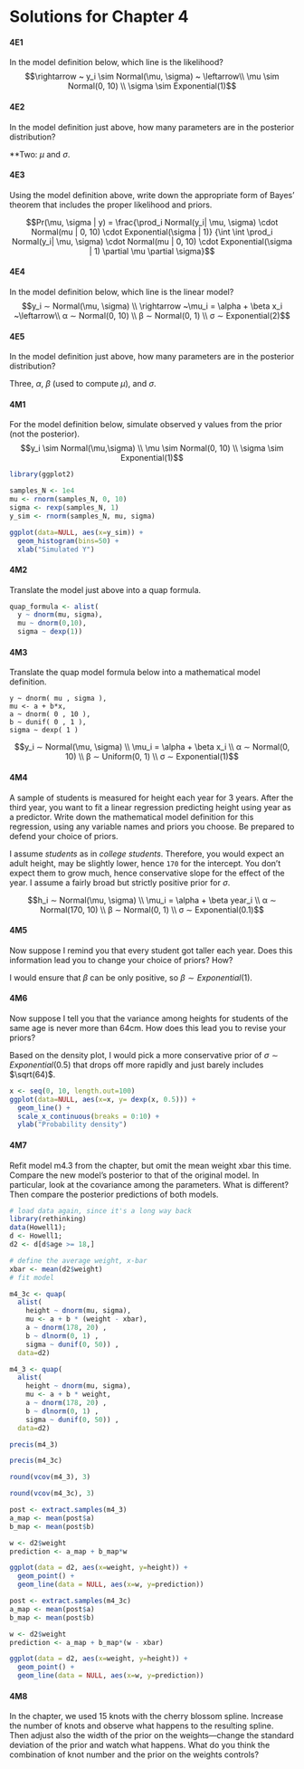 # Solutions for Chapter 4

#### 4E1{-}
In the model definition below, which line is the likelihood?
$$\rightarrow ~ y_i \sim Normal(\mu, \sigma) ~ \leftarrow\\
\mu \sim Normal(0, 10) \\
\sigma \sim Exponential(1)$$

#### 4E2{-} 
In the model definition just above, how many parameters are in the posterior distribution?

**Two: $\mu$ and $\sigma$.

#### 4E3{-}
Using the model definition above, write down the appropriate form of Bayes’ theorem that includes the proper likelihood and priors.

$$Pr(\mu, \sigma | y) = \frac{\prod_i Normal(y_i| \mu, \sigma) \cdot Normal(mu | 0, 10) \cdot Exponential(\sigma | 1)}
{\int \int \prod_i Normal(y_i| \mu, \sigma) \cdot Normal(mu | 0, 10) \cdot Exponential(\sigma | 1) \partial \mu \partial \sigma}$$


#### 4E4 {-}
In the model definition below, which line is the linear model?
$$y_i ∼ Normal(\mu, \sigma) \\
\rightarrow ~\mu_i = \alpha + \beta x_i ~\leftarrow\\
α ∼ Normal(0, 10) \\ 
β ∼ Normal(0, 1) \\
σ ∼ Exponential(2)$$

#### 4E5 {-} 
In the model definition just above, how many parameters are in the posterior distribution?

Three, $α$, $β$ (used to compute $\mu$), and $\sigma$.

#### 4M1{-}
For the model definition below, simulate observed y values from the prior (not the posterior).
$$y_i \sim Normal(\mu,\sigma) \\
\mu \sim Normal(0, 10) \\
\sigma \sim Exponential(1)$$
```r
library(ggplot2)

samples_N <- 1e4
mu <- rnorm(samples_N, 0, 10)
sigma <- rexp(samples_N, 1)
y_sim <- rnorm(samples_N, mu, sigma)

ggplot(data=NULL, aes(x=y_sim)) + 
  geom_histogram(bins=50) + 
  xlab("Simulated Y")
```

#### 4M2 {-}
Translate the model just above into a quap formula.

```r
quap_formula <- alist(
  y ~ dnorm(mu, sigma),
  mu ~ dnorm(0,10),
  sigma ~ dexp(1))
```

#### 4M3 {-}
Translate the quap model formula below into a mathematical model definition.
```
y ~ dnorm( mu , sigma ),
mu <- a + b*x,
a ~ dnorm( 0 , 10 ),
b ~ dunif( 0 , 1 ),
sigma ~ dexp( 1 )
```
$$y_i ∼ Normal(\mu, \sigma) \\
\mu_i = \alpha + \beta x_i \\
α ∼ Normal(0, 10) \\ 
β ∼ Uniform(0, 1) \\
σ ∼ Exponential(1)$$

#### 4M4{-} 
A sample of students is measured for height each year for 3 years. After the third year, you want to fit a linear regression predicting height using year as a predictor. Write down the mathematical model definition for this regression, using any variable names and priors you choose. Be prepared to defend your choice of priors.

I assume _students_ as in _college students_. Therefore, you would expect an adult height, may be slightly lower, hence `170` for the intercept. You don't expect them to grow much, hence conservative slope for the effect of the year. I assume a fairly broad but strictly positive prior for $\sigma$.

$$h_i ∼ Normal(\mu, \sigma) \\
\mu_i = \alpha + \beta year_i \\
α ∼ Normal(170, 10) \\ 
β ∼ Normal(0, 1) \\
σ ∼ Exponential(0.1)$$

#### 4M5{-}
Now suppose I remind you that every student got taller each year. Does this information lead you to change your choice of priors? How?

I would ensure that $\beta$ can be only positive, so $β ∼ Exponential(1)$.

#### 4M6{-}
Now suppose I tell you that the variance among heights for students of the same age is never more than 64cm. How does this lead you to revise your priors?


Based on the density plot, I would pick a more conservative prior of $\sigma \sim Exponential(0.5)$ that drops off more rapidly and just barely includes $\sqrt(64)$.
```r
x <- seq(0, 10, length.out=100)
ggplot(data=NULL, aes(x=x, y= dexp(x, 0.5))) + 
  geom_line() +
  scale_x_continuous(breaks = 0:10) +
  ylab("Probability density")
```

#### 4M7{-} 
Refit model m4.3 from the chapter, but omit the mean weight xbar this time. Compare the new model’s posterior to that of the original model. In particular, look at the covariance among the parameters. What is different? Then compare the posterior predictions of both models.

```r
# load data again, since it's a long way back
library(rethinking)
data(Howell1); 
d <- Howell1; 
d2 <- d[d$age >= 18,]

# define the average weight, x-bar
xbar <- mean(d2$weight)
# fit model

m4_3c <- quap(
  alist(
    height ~ dnorm(mu, sigma),
    mu <- a + b * (weight - xbar),
    a ~ dnorm(178, 20) ,
    b ~ dlnorm(0, 1) ,
    sigma ~ dunif(0, 50)) , 
  data=d2)

m4_3 <- quap(
  alist(
    height ~ dnorm(mu, sigma),
    mu <- a + b * weight,
    a ~ dnorm(178, 20) ,
    b ~ dlnorm(0, 1) ,
    sigma ~ dunif(0, 50)) , 
  data=d2)

precis(m4_3)
```

```r
precis(m4_3c)
```
```r
round(vcov(m4_3), 3)
```
```r
round(vcov(m4_3c), 3)
```
```r
post <- extract.samples(m4_3)
a_map <- mean(post$a)
b_map <- mean(post$b)

w <- d2$weight
prediction <- a_map + b_map*w

ggplot(data = d2, aes(x=weight, y=height)) + 
  geom_point() +
  geom_line(data = NULL, aes(x=w, y=prediction))
```
```r
post <- extract.samples(m4_3c)
a_map <- mean(post$a)
b_map <- mean(post$b)

w <- d2$weight
prediction <- a_map + b_map*(w - xbar)

ggplot(data = d2, aes(x=weight, y=height)) + 
  geom_point() +
  geom_line(data = NULL, aes(x=w, y=prediction))
```
#### 4M8{-} 
In the chapter, we used 15 knots with the cherry blossom spline. Increase the number of knots and observe what happens to the resulting spline. Then adjust also the width of the prior on the weights—change the standard deviation of the prior and watch what happens. What do you think the combination of knot number and the prior on the weights controls?

